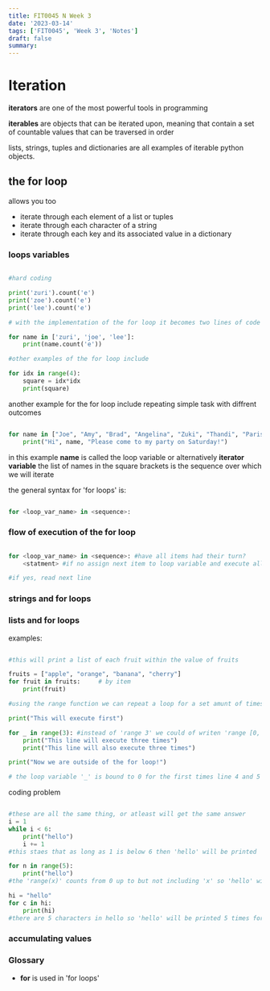 ```yaml
---
title: FIT0045 N Week 3
date: '2023-03-14'
tags: ['FIT0045', 'Week 3', 'Notes']
draft: false
summary:
---
```


# Iteration

**iterators** are one of the most powerful tools in programming

**iterables** are objects that can be iterated upon, meaning that contain a set of countable values that can be traversed in order

lists, strings, tuples and dictionaries are all examples of iterable python objects.

## the for loop

allows you too

- iterate through each element of a list or tuples
- iterate through each character of a string
- iterate through each key and its associated value in a dictionary

### loops variables

```python

#hard coding

print('zuri').count('e')
print('zoe').count('e')
print('lee').count('e')

# with the implementation of the for loop it becomes two lines of code instead of hard coding

for name in ['zuri', 'joe', 'lee']:
    print(name.count('e'))

#other examples of the for loop include

for idx in range(4):
    square = idx*idx
    print(square)

```

another example for the for loop include repeating simple task with diffrent outcomes

```python

for name in ["Joe", "Amy", "Brad", "Angelina", "Zuki", "Thandi", "Paris"]:
    print("Hi", name, "Please come to my party on Saturday!")

```

in this example **name** is called the loop variable or alternatively **iterator variable**
the list of names in the square brackets is the sequence over which we will iterate

the general syntax for 'for loops' is:

```python

for <loop_var_name> in <sequence>:

```

### flow of execution of the for loop

```python

for <loop_var_name> in <sequence>: #have all items had their turn?
    <statment> #if no assign next item to loop variable and execute all statements in th loop vody

#if yes, read next line

```

### strings and for loops

### lists and for loops

examples:

```python

#this will print a list of each fruit within the value of fruits

fruits = ["apple", "orange", "banana", "cherry"]
for fruit in fruits:     # by item
    print(fruit)

#using the range function we can repeat a loop for a set amunt of times

print("This will execute first")

for _ in range(3): #instead of 'range 3' we could of writen 'range [0, 1, 2]'
    print("This line will execute three times")
    print("This line will also execute three times")

print("Now we are outside of the for loop!")

# the loop variable '_' is bound to 0 for the first times line 4 and 5 execute

```

coding problem

```python

#these are all the same thing, or atleast will get the same answer
i = 1
while i < 6:
    print("hello")
    i += 1
#this staes that as long as 1 is below 6 then 'hello' will be printed

for n in range(5):
    print("hello")
#the 'range(x)' counts from 0 up to but not including 'x' so 'hello' will be printed 5 times

hi = "hello"
for c in hi:
    print(hi)
#there are 5 characters in hello so 'hello' will be printed 5 times for every character in hello print 'hello'

```

### accumulating values

### Glossary

- **for** is used in 'for loops'
